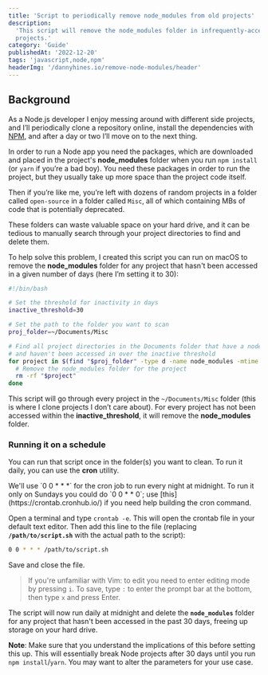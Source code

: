 ```yaml
---
title: 'Script to periodically remove node_modules from old projects'
description:
  'This script will remove the node_modules folder in infrequently-accessed Node.js
  projects.'
category: 'Guide'
publishedAt: '2022-12-20'
tags: 'javascript,node,npm'
headerImg: '/dannyhines.io/remove-node-modules/header'
---
```


## Background

As a Node.js developer I enjoy messing around with different side projects, and I’ll
periodically clone a repository online, install the dependencies with
[NPM](https://www.npmjs.com/), and after a day or two I’ll move on to the next thing.

In order to run a Node app you need the packages, which are downloaded and placed in the
project's **node_modules** folder when you run `npm install` (or `yarn` if you’re a bad
boy). You need these packages in order to run the project, but they usually take up more
space than the project code itself.

Then if you’re like me, you’re left with dozens of random projects in a folder called
`open-source` in a folder called `Misc`, all of which containing MBs of code that is
potentially deprecated.

These folders can waste valuable space on your hard drive, and it can be tedious to manually
search through your project directories to find and delete them.

To help solve this problem, I created this script you can run on macOS to remove the
**node_modules** folder for any project that hasn't been accessed in a given number of days
(here I’m setting it to 30):

```bash
#!/bin/bash

# Set the threshold for inactivity in days
inactive_threshold=30

# Set the path to the folder you want to scan
proj_folder=~/Documents/Misc

# Find all project directories in the Documents folder that have a node_modules folder
# and haven't been accessed in over the inactive threshold
for project in $(find "$proj_folder" -type d -name node_modules -mtime +"$inactive_threshold" -print); do
  # Remove the node_modules folder for the project
  rm -rf "$project"
done
```

This script will go through every project in the `~/Documents/Misc` folder (this is where I
clone projects I don’t care about). For every project has not been accessed within the
**inactive_threshold**, it will remove the **node_modules** folder.

### Running it on a schedule

You can run that script once in the folder(s) you want to clean. To run it daily, you can
use the **cron** utility.

<GrayBox>
  We'll use `0 0 * * *` for the cron job to run every night at midnight. To run it only on
  Sundays you could do `0 0 * * 0`; use [this](https://crontab.cronhub.io/) if you need help
  building the cron command.
</GrayBox>

Open a terminal and type `crontab -e`. This will open the crontab file in your default text
editor. Then add this line to the file (replacing **`/path/to/script.sh`** with the actual
path to the script):

```bash
0 0 * * * /path/to/script.sh
```

Save and close the file.

> If you're unfamiliar with Vim: to edit you need to enter editing mode by pressing `i`. To
> save, type `:` to enter the prompt bar at the bottom, then type `x` and press Enter.

The script will now run daily at midnight and delete the **`node_modules`** folder for any
project that hasn't been accessed in the past 30 days, freeing up storage on your hard
drive.

**Note**: Make sure that you understand the implications of this before setting this up.
This will essentially break Node projects after 30 days until you run `npm install`/`yarn`.
You may want to alter the parameters for your use case.
